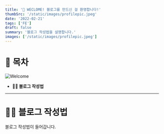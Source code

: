 ```yaml
---
title: '🎉 WECLOME! 블로그를 만드신 걸 환영합니다!'
thumbSrc: '/static/images/profilepic.jpeg'
date: '2022-02-21'
tags: ['FE']
draft: false
summary: '블로그 작성법을 설명합니다.'
images: ['/static/images/profilepic.jpeg']
---
```


# 📌 목차

![Welcome](/static/images/welcome.webp)

- **💁🏻 블로그 작성법**

---

# 💁🏻 블로그 작성법

블로그 작성법이 들어갑니다.
